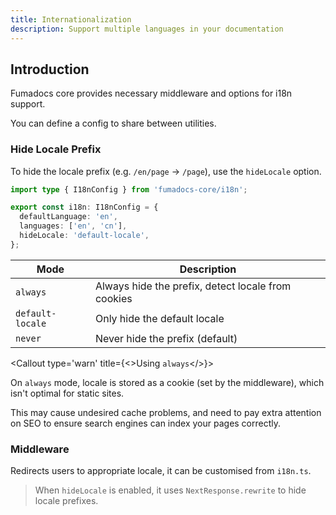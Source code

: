 ```yaml
---
title: Internationalization
description: Support multiple languages in your documentation
---
```


## Introduction

Fumadocs core provides necessary middleware and options for i18n support.

You can define a config to share between utilities.


### Hide Locale Prefix

To hide the locale prefix (e.g. `/en/page` -> `/page`), use the `hideLocale` option.

```ts
import type { I18nConfig } from 'fumadocs-core/i18n';

export const i18n: I18nConfig = {
  defaultLanguage: 'en',
  languages: ['en', 'cn'],
  hideLocale: 'default-locale',
};
```

| Mode             | Description                                        |
| ---------------- | -------------------------------------------------- |
| `always`         | Always hide the prefix, detect locale from cookies |
| `default-locale` | Only hide the default locale                       |
| `never`          | Never hide the prefix (default)                    |

<Callout type='warn' title={<>Using <code>always</code></>}>

On `always` mode, locale is stored as a cookie (set by the middleware), which isn't optimal for static sites.

This may cause undesired cache problems, and need to pay extra attention on SEO to ensure search engines can index your pages correctly.

</Callout>

### Middleware

Redirects users to appropriate locale, it can be customised from `i18n.ts`.


> When `hideLocale` is enabled, it uses `NextResponse.rewrite` to hide locale prefixes.
